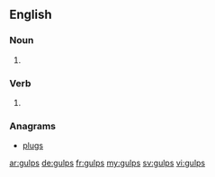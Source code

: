 ==English==

===Noun===
{{head|en|plural}}

# {{plural of|gulp|lang=en|nocat=1}}

===Verb===
{{head|en}}

# {{en-third-person singular of|gulp}}

===Anagrams===
* [[plugs]]

[[ar:gulps]]
[[de:gulps]]
[[fr:gulps]]
[[my:gulps]]
[[sv:gulps]]
[[vi:gulps]]